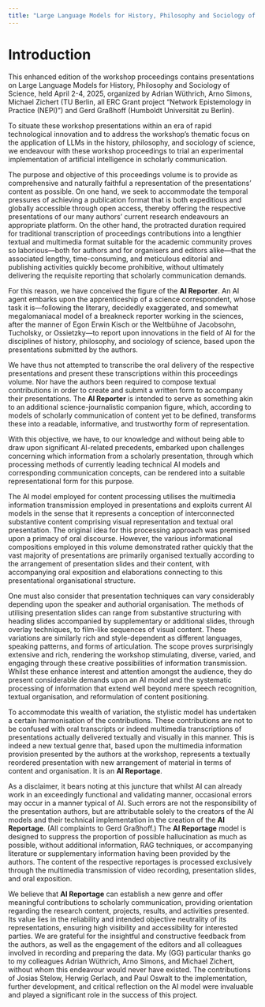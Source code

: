 ```yaml
---
title: "Large Language Models for History, Philosophy and Sociology of Science - Workshop Proceedings"
---
```


# Introduction

This enhanced edition of the workshop proceedings contains presentations on Large Language Models for History, Philosophy and Sociology of Science, held April 2-4, 2025, organized by Adrian Wüthrich, Arno Simons, Michael Zichert (TU Berlin, all ERC Grant project "Network Epistemology in Practice (NEPI)") and Gerd Graßhoff (Humboldt Universität zu Berlin).

To situate these workshop presentations within an era of rapid technological innovation and to address the workshop's thematic focus on the application of LLMs in the history, philosophy, and sociology of science, we endeavour with these workshop proceedings to trial an experimental implementation of artificial intelligence in scholarly communication.

The purpose and objective of this proceedings volume is to provide as comprehensive and naturally faithful a representation of the presentations' content as possible. On one hand, we seek to accommodate the temporal pressures of achieving a publication format that is both expeditious and globally accessible through open access, thereby offering the respective presentations of our many authors' current research endeavours an appropriate platform. On the other hand, the protracted duration required for traditional transcription of proceedings contributions into a lengthier textual and multimedia format suitable for the academic community proves so laborious—both for authors and for organisers and editors alike—that the associated lengthy, time-consuming, and meticulous editorial and publishing activities quickly become prohibitive, without ultimately delivering the requisite reporting that scholarly communication demands.

For this reason, we have conceived the figure of the **AI Reporter**. An AI agent embarks upon the apprenticeship of a science correspondent, whose task it is—following the literary, decidedly exaggerated, and somewhat megalomaniacal model of a breakneck reporter working in the sciences, after the manner of Egon Erwin Kisch or the Weltbühne of Jacobsohn, Tucholsky, or Ossietzky—to report upon innovations in the field of AI for the disciplines of history, philosophy, and sociology of science, based upon the presentations submitted by the authors.

We have thus not attempted to transcribe the oral delivery of the respective presentations and present these transcriptions within this proceedings volume. Nor have the authors been required to compose textual contributions in order to create and submit a written form to accompany their presentations. The **AI Reporter** is intended to serve as something akin to an additional science-journalistic companion figure, which, according to models of scholarly communication of content yet to be defined, transforms these into a readable, informative, and trustworthy form of representation.

With this objective, we have, to our knowledge and without being able to draw upon significant AI-related precedents, embarked upon challenges concerning which information from a scholarly presentation, through which processing methods of currently leading technical AI models and corresponding communication concepts, can be rendered into a suitable representational form for this purpose.

The AI model employed for content processing utilises the multimedia information transmission employed in presentations and exploits current AI models in the sense that it represents a conception of interconnected substantive content comprising visual representation and textual oral presentation. The original idea for this processing approach was premised upon a primacy of oral discourse. However, the various informational compositions employed in this volume demonstrated rather quickly that the vast majority of presentations are primarily organised textually according to the arrangement of presentation slides and their content, with accompanying oral exposition and elaborations connecting to this presentational organisational structure. 

One must also consider that presentation techniques can vary considerably depending upon the speaker and authorial organisation. The methods of utilising presentation slides can range from substantive structuring with heading slides accompanied by supplementary or additional slides, through overlay techniques, to film-like sequences of visual content. These variations are similarly rich and style-dependent as different languages, speaking patterns, and forms of articulation. The scope proves surprisingly extensive and rich, rendering the workshop stimulating, diverse, varied, and engaging through these creative possibilities of information transmission. Whilst these enhance interest and attention amongst the audience, they do present considerable demands upon an AI model and the systematic processing of information that extend well beyond mere speech recognition, textual organisation, and reformulation of content positioning.

To accommodate this wealth of variation, the stylistic model has undertaken a certain harmonisation of the contributions. These contributions are not to be confused with oral transcripts or indeed multimedia transcriptions of presentations actually delivered textually and visually in this manner. This is indeed a new textual genre that, based upon the multimedia information provision presented by the authors at the workshop, represents a textually reordered presentation with new arrangement of material in terms of content and organisation. It is an **AI Reportage**.

As a disclaimer, it bears noting at this juncture that whilst AI can already work in an exceedingly functional and validating manner, occasional errors may occur in a manner typical of AI. Such errors are not the responsibility of the presentation authors, but are attributable solely to the creators of the AI models and their technical implementation in the creation of the **AI Reportage**. (All complaints to Gerd Graßhoff.) The **AI Reportage** model is designed to suppress the proportion of possible hallucination as much as possible, without additional information, RAG techniques, or accompanying literature or supplementary information having been provided by the authors. The content of the respective reportages is processed exclusively through the multimedia transmission of video recording, presentation slides, and oral exposition.

We believe that **AI Reportage** can establish a new genre and offer meaningful contributions to scholarly communication, providing orientation regarding the research content, projects, results, and activities presented. Its value lies in the reliability and intended objective neutrality of its representations, ensuring high visibility and accessibility for interested parties. We are grateful for the insightful and constructive feedback from the authors, as well as the engagement of the editors and all colleagues involved in recording and preparing the data. My (GG) particular thanks go to my colleagues Adrian Wüthrich, Arno Simons, and Michael Zichert, without whom this endeavour would never have existed. The contributions of Josias Stelow, Herwig Gerlach, and Paul Oswalt to the implementation, further development, and critical reflection on the AI model were invaluable and played a significant role in the success of this project.


